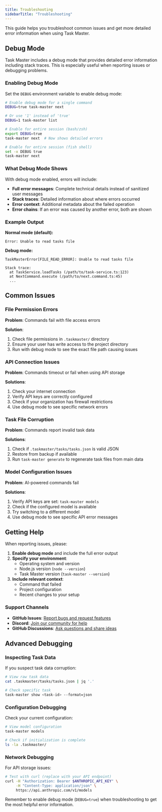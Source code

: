 ```yaml
---
title: Troubleshooting
sidebarTitle: "Troubleshooting"
---
```


This guide helps you troubleshoot common issues and get more detailed error information when using Task Master.

## Debug Mode

Task Master includes a debug mode that provides detailed error information including stack traces. This is especially useful when reporting issues or debugging problems.

### Enabling Debug Mode

Set the `DEBUG` environment variable to enable debug mode:

```bash
# Enable debug mode for a single command
DEBUG=true task-master next

# Or use '1' instead of 'true'
DEBUG=1 task-master list

# Enable for entire session (bash/zsh)
export DEBUG=true
task-master next  # Now shows detailed errors

# Enable for entire session (fish shell)
set -x DEBUG true
task-master next
```

### What Debug Mode Shows

With debug mode enabled, errors will include:

- **Full error messages**: Complete technical details instead of sanitized user messages
- **Stack traces**: Detailed information about where errors occurred
- **Error context**: Additional metadata about the failed operation
- **Error chains**: If an error was caused by another error, both are shown

### Example Output

**Normal mode (default):**
```
Error: Unable to read tasks file
```

**Debug mode:**
```
TaskMasterError[FILE_READ_ERROR]: Unable to read tasks file

Stack trace:
  at TaskService.loadTasks (/path/to/task-service.ts:123)
  at NextCommand.execute (/path/to/next.command.ts:45)
  ...
```

## Common Issues

### File Permission Errors

**Problem**: Commands fail with file access errors

**Solution**: 
1. Check file permissions in `.taskmaster/` directory
2. Ensure your user has write access to the project directory
3. Run with debug mode to see the exact file path causing issues

### API Connection Issues

**Problem**: Commands timeout or fail when using API storage

**Solutions**:
1. Check your internet connection
2. Verify API keys are correctly configured
3. Check if your organization has firewall restrictions
4. Use debug mode to see specific network errors

### Task File Corruption

**Problem**: Commands report invalid task data

**Solutions**:
1. Check if `.taskmaster/tasks/tasks.json` is valid JSON
2. Restore from backup if available
3. Run `task-master generate` to regenerate task files from main data

### Model Configuration Issues

**Problem**: AI-powered commands fail

**Solutions**:
1. Verify API keys are set: `task-master models`
2. Check if the configured model is available
3. Try switching to a different model
4. Use debug mode to see specific API error messages

## Getting Help

When reporting issues, please:

1. **Enable debug mode** and include the full error output
2. **Specify your environment**:
   - Operating system and version
   - Node.js version (`node --version`)
   - Task Master version (`task-master --version`)
3. **Include relevant context**:
   - Command that failed
   - Project configuration
   - Recent changes to your setup

### Support Channels

- **GitHub Issues**: [Report bugs and request features](https://github.com/eyaltoledano/claude-task-master/issues)
- **Discord**: [Join our community for help](https://discord.gg/taskmasterai)
- **GitHub Discussions**: [Ask questions and share ideas](https://github.com/eyaltoledano/claude-task-master/discussions)

## Advanced Debugging

### Inspecting Task Data

If you suspect task data corruption:

```bash
# View raw task data
cat .taskmaster/tasks/tasks.json | jq '.'

# Check specific task
task-master show <task-id> --format=json
```

### Configuration Debugging

Check your current configuration:

```bash
# View model configuration
task-master models

# Check if initialization is complete
ls -la .taskmaster/
```

### Network Debugging

For API storage issues:

```bash
# Test with curl (replace with your API endpoint)
curl -H "Authorization: Bearer $ANTHROPIC_API_KEY" \
     -H "Content-Type: application/json" \
     https://api.anthropic.com/v1/models
```

Remember to enable debug mode (`DEBUG=true`) when troubleshooting to get the most helpful error information.